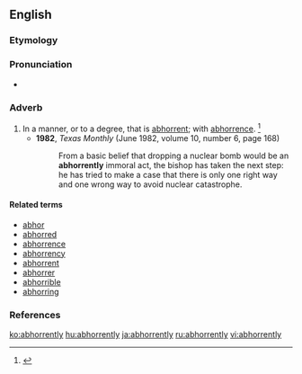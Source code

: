 ==English==

===Etymology===
{{suffix|abhorrent|ly}}

===Pronunciation===
{{a|US}} {{IPA|/æbˈhɔɹ.ənt.li/|/æbˈhɑɹ.ənt.li/}}
* {{audio|en-us-abhorrently.ogg|Audio (US)}}

===Adverb===
{{en-adv}}

# In a manner, or to a degree, that is [[abhorrent]]; with [[abhorrence]]. {{defdate|Early 19<sup>th</sup> century.}}<ref>{{reference-book | last =| first = | authorlink =  | coauthors =  | editor =Brown, Lesley  | others =  | title = The Shorter Oxford English Dictionary | origdate =  | origyear = 1933| origmonth =  | url =  | format =  | accessdate =  | accessyear =  | accessmonth =  | edition = 5th | date =  | year =2003| month =  | publisher =Oxford University Press  | location =Oxford, UK | language =  | id =  | doi = | isbn =978-0-19-860575-7 | lccn = | ol = | pages =4| chapter =  | chapterurl =  | quote =}}</ref>
#* '''1982''', ''Texas Monthly'' (June 1982, volume 10, number 6, page 168)
#*: From a basic belief that dropping a nuclear bomb would be an '''abhorrently''' immoral act, the bishop has taken the next step: he has tried to make a case that there is only one right way and one wrong way to avoid nuclear catastrophe.

====Related terms====
* [[abhor]]
* [[abhorred]]
* [[abhorrence]]
* [[abhorrency]]
* [[abhorrent]]
* [[abhorrer]]
* [[abhorrible]]
* [[abhorring]]

===References===
<references/>

[[ko:abhorrently]]
[[hu:abhorrently]]
[[ja:abhorrently]]
[[ru:abhorrently]]
[[vi:abhorrently]]